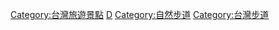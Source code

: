 [[Category:台灣旅遊景點|Category:台灣旅遊景點]]
[[Category:行政院農業委員會林務局|D]]
[[Category:自然步道|Category:自然步道]]
[[Category:台灣步道|Category:台灣步道]]